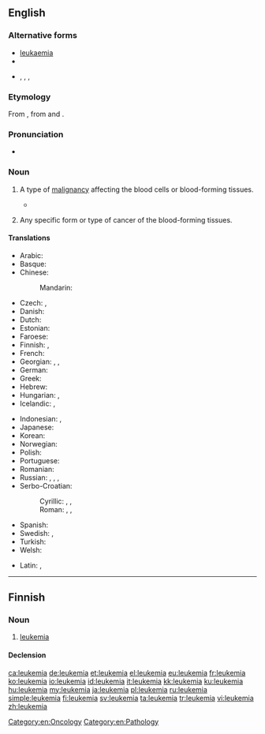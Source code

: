 ==English==

{{wikipedia}}

===Alternative forms===
* [[leukaemia]] {{qualifier|UK}}
* {{l|en|leucaemia}}
* {{l|en|leucæmia}}, {{l|en|leukæmia}}, {{l|en|leuchæmia}}, {{l|en|leukhæmia}} {{qualifier|archaic}}

===Etymology===
From {{etyl|de|en}} {{term|Leukämie|lang=de}}, from {{etyl|grc|en}} {{term|sc=polytonic|λευκός||white|lang=grc}} and {{term|sc=polytonic|αἷμα||blood|lang=grc}}.

===Pronunciation===
* {{IPA|/luːˈkiːmiə/|lang=en}}

===Noun===
{{en-noun|~}}

# {{context|US|lang=en}} A type of [[malignancy]] affecting the blood cells or blood-forming tissues.
#* {{quote-magazine|date=2012-01|author=Philip E. Mirowski
|volume=100|issue=1|page=87|magazine={{w|American Scientist}}
|title=[http://www.americanscientist.org/bookshelf/pub/harms-to-health-from-the-pursuit-of-profits Harms to Health from the Pursuit of Profits]
|passage=In an era when political leaders promise deliverance from decline through America’s purported preeminence in scientific research, the news that science is in deep trouble in the United States has been as unwelcome as a diagnosis of '''leukemia''' following the loss of health insurance.}}
# {{context|US|countable|lang=en}} Any specific form or type of cancer of the blood-forming tissues.
#: {{usex|lang=en|The subjects suffered from lymphoblastic and myeloid '''leukemias'''.}}

====Translations====
{{trans-top|cancer of blood forming tissue}}
* Arabic: {{t|ar|سرطان الدم|m|tr=saraṭān al-dam}}
* Basque: {{t|eu|leuzemia}}
* Chinese:
*: Mandarin: {{t+|cmn|白血病|tr=báixuèbìng, báixiěbìng|sc=Hani}}
* Czech: {{t+|cs|leukemie|f}}, {{t+|cs|leukémie|f}}
* Danish: {{t|da|leukæmi|c}}
* Dutch: {{t+|nl|leukemie}}
* Estonian: {{t+|et|leukeemia}}
* Faroese: {{t|fo|blóðkrabbi|m}}
* Finnish: {{t+|fi|leukemia}}, {{t+|fi|verisyöpä}}
* French: {{t+|fr|leucémie|f}}
* Georgian: {{t|ka|ლეიკემია|sc=Geor}}, {{t|ka|თეთრსისხლიანობა |sc=Geor}}, {{t|ka|სისხლის გათეთრება|sc=Geor}}
* German: {{t+|de|Leukämie|f}}
* Greek: {{t+|el|λευχαιμία|f|tr=lefchaimía}}
* Hebrew: {{t|he|סַרְטַן הַדָּם|m|tr=saratan ha-dam|sc=Hebr}}
* Hungarian: {{t+|hu|fehérvérűség}}, {{t+|hu|leukémia}}
* Icelandic: {{t|is|hvítblæði|n}}, {{t|is|blóðlýsa|f}} {{qualifier|less common}}
{{trans-mid}}
* Indonesian: {{t+|id|leukemia}}, {{t|id|kanker darah}}
* Japanese: {{t|ja|白血病|tr=[[はっけつびょう]], hakketsubyō}}
* Korean: {{t+|ko|백혈병|sc=Hang}}
* Norwegian: {{t+|no|leukemi|m}}
* Polish: {{t+|pl|białaczka|f}}
* Portuguese: {{t+|pt|leucemia}}
* Romanian: {{t+|ro|leucemie|f}}
* Russian: {{t+|ru|лейкемия|f|sc=Cyrl|tr=lejkemíja}}, {{t+|ru|белокровие|n|tr=belokróvije|sc=Cyrl}}, {{t+|ru|лейкоз|m|tr=lejkóz|sc=Cyrl}}, {{t+|ru|алейкемия|f|tr=alejkemíja|sc=Cyrl}}
* Serbo-Croatian:
*: Cyrillic: {{t|sh|леукемија|f}}, {{t|sh|белокрвност|f}}, {{t|sh|бјелокрвност|f}}
*: Roman: {{t|sh|leukémija|f}}, {{t|sh|belokŕvnōst|f}}, {{t|sh|bjelokŕvnōst|f}}
* Spanish: {{t+|es|leucemia|f}}
* Swedish: {{t+|sv|leukemi|c}}, {{t|sv|blodcancer|c}}
* Turkish: {{t+|tr|lösemi}}
* Welsh: {{t|cy|liwcemia}}
{{trans-bottom}}

{{checktrans-top}}
* Latin: {{t-check|la|leucaemia}}, {{t-check|la|leucemia}}
{{trans-bottom}}

[[Category:en:Oncology]]
[[Category:en:Pathology]]

----

==Finnish==

===Noun===
{{fi-noun}}

# [[#English|leukemia]]

====Declension====
{{fi-decl-kulkija|leukemi|a}}

[[ca:leukemia]]
[[de:leukemia]]
[[et:leukemia]]
[[el:leukemia]]
[[eu:leukemia]]
[[fr:leukemia]]
[[ko:leukemia]]
[[io:leukemia]]
[[id:leukemia]]
[[it:leukemia]]
[[kk:leukemia]]
[[ku:leukemia]]
[[hu:leukemia]]
[[my:leukemia]]
[[ja:leukemia]]
[[pl:leukemia]]
[[ru:leukemia]]
[[simple:leukemia]]
[[fi:leukemia]]
[[sv:leukemia]]
[[ta:leukemia]]
[[tr:leukemia]]
[[vi:leukemia]]
[[zh:leukemia]]